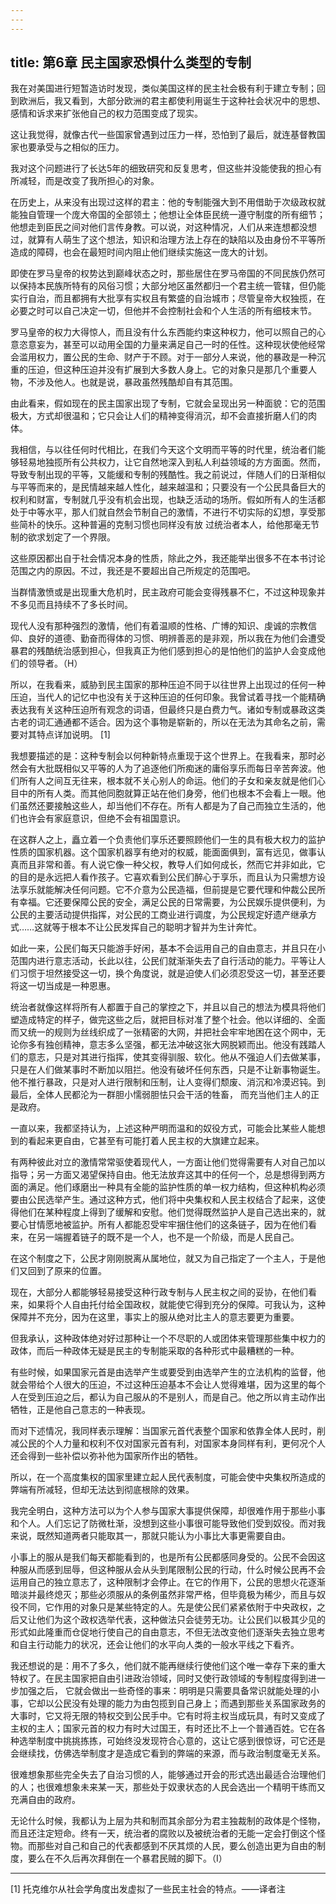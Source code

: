 ```yaml
---
---
---
```

title: 第6章 民主国家恐惧什么类型的专制
---

我在对美国进行短暂造访时发现，类似美国这样的民主社会极有利于建立专制；回到欧洲后，我又看到，大部分欧洲的君主都使利用诞生于这种社会状况中的思想、感情和诉求来扩张他自己的权力范围变成了现实。

这让我觉得，就像古代一些国家曾遇到过压力一样，恐怕到了最后，就连基督教国家也要承受与之相似的压力。

我对这个问题进行了长达5年的细致研究和反复思考，但这些并没能使我的担心有所减轻，而是改变了我所担心的对象。

在历史上，从来没有出现过这样的君主：他的专制能强大到不用借助于次级政权就能独自管理一个庞大帝国的全部领土；他想让全体臣民统一遵守制度的所有细节；他想走到臣民之间对他们言传身教。可以说，对这种情况，人们从来连想都没想过，就算有人萌生了这个想法，知识和治理方法上存在的缺陷以及由身份不平等所造成的障碍，也会在最短时间内阻止他们继续实施这一庞大的计划。

即使在罗马皇帝的权势达到巅峰状态之时，那些居住在罗马帝国的不同民族仍然可以保持本民族所特有的风俗习惯；大部分地区虽然都归一个君主统一管辖，但仍能实行自治，而且都拥有大批享有实权且有繁盛的自治城市；尽管皇帝大权独揽，在必要之时可以自己决定一切，但他并不会控制社会和个人生活的所有细枝末节。

罗马皇帝的权力大得惊人，而且没有什么东西能约束这种权力，他可以照自己的心意恣意妄为，甚至可以动用全国的力量来满足自己一时的任性。这种现状使他经常会滥用权力，置公民的生命、财产于不顾。对于一部分人来说，他的暴政是一种沉重的压迫，但这种压迫并没有扩展到大多数人身上。它的对象只是那几个重要人物，不涉及他人。也就是说，暴政虽然残酷却自有其范围。

由此看来，假如现在的民主国家出现了专制，它就会呈现出另一种面貌：它的范围极大，方式却很温和；它只会让人们的精神变得消沉，却不会直接折磨人们的肉体。

我相信，与以往任何时代相比，在我们今天这个文明而平等的时代里，统治者们能够轻易地独揽所有公共权力，让它自然地深入到私人利益领域的方方面面。然而，导致专制出现的平等，又能缓和专制的残酷性。我之前说过，伴随人们的日渐相似与平等而来的，是民情越来越人性化，越来越温和；只要没有一个公民具备巨大的权利和财富，专制就几乎没有机会出现，也缺乏活动的场所。假如所有人的生活都处于中等水平，那人们就自然会节制自己的激情，不进行不切实际的幻想，享受那些简朴的快乐。这种普遍的克制习惯也同样没有放 过统治者本人，给他那毫无节制的欲求划定了一个界限。

这些原因都出自于社会情况本身的性质，除此之外，我还能举出很多不在本书讨论范围之内的原因。不过，我还是不要超出自己所规定的范围吧。

当群情激愤或是出现重大危机时，民主政府可能会变得残暴不仁，不过这种现象并不多见而且持续不了多长时间。

现代人没有那种强烈的激情，他们有着温顺的性格、广博的知识、虔诚的宗教信仰、良好的道德、勤奋而得体的习惯、明辨善恶的是非观，所以我在为他们会遭受暴君的残酷统治感到担心，但我真正为他们感到担心的是怕他们的监护人会变成他们的领导者。（H）

所以，在我看来，威胁到民主国家的那种压迫不同于以往世界上出现过的任何一种压迫，当代人的记忆中也没有关于这种压迫的任何印象。我曾试着寻找一个能精确表达我有关这种压迫所有观念的词语，但最终只是白费力气。诸如专制或暴政这类古老的词汇通通都不适合。因为这个事物是崭新的，所以在无法为其命名之前，需要对其特点详加说明。 [1]

我想要描述的是：这种专制会以何种新特点重现于这个世界上。在我看来，那时必然会有大批既相似又平等的人为了追逐他们所痴迷的庸俗享乐而每日辛苦奔波。他们所有人之间互无往来，根本就不关心别人的命运。他们的子女和亲友就是他们心目中的所有人类。而其他同胞就算正站在他们身旁，他们也根本不会看上一眼。他们虽然还要接触这些人，却当他们不存在。所有人都是为了自己而独立生活的，他们也许会有家庭意识，但绝不会有祖国意识。

在这群人之上，矗立着一个负责他们享乐还要照顾他们一生的具有极大权力的监护性质的国家机器。这个国家机器享有绝对的权威，能面面俱到，富有远见，做事认真而且非常和善。有人说它像一种父权，教导人们如何成长，然而它并非如此，它的目的是永远把人看作孩子。它喜欢看到公民们醉心于享乐，而且认为只需想方设法享乐就能解决任何问题。它不介意为公民造福，但前提是它要代理和仲裁公民所有幸福。它还要保障公民的安全，满足公民的日常需要，为公民娱乐提供便利，为公民的主要活动提供指挥，对公民的工商业进行调度，为公民规定好遗产继承方式……这就等于根本不让公民发挥自己的聪明才智并为生计奔忙。

如此一来，公民们每天只能游手好闲，基本不会运用自己的自由意志，并且只在小范围内进行意志活动，长此以往，公民们就渐渐失去了自行活动的能力。平等让人们习惯于坦然接受这一切，换个角度说，就是迫使人们必须忍受这一切，甚至还要将这一切当成是一种恩惠。

统治者就像这样将所有人都置于自己的掌控之下，并且以自己的想法为模具将他们塑造成特定的样子，做完这些之后，就把目标对准了整个社会。他以详细的、全面而又统一的规则为丝线织成了一张精密的大网，并把社会牢牢地困在这个网中，无论你多有独创精神，意志多么坚强，都无法冲破这张大网脱颖而出。他没有践踏人们的意志，只是对其进行指挥，使其变得驯服、软化。他从不强迫人们去做某事，只是在人们做某事时不断加以阻拦。他没有破坏任何东西，只是不让新事物诞生。他不推行暴政，只是对人进行限制和压制，让人变得们颓废、消沉和冷漠迟钝。到最后，全体人民都沦为一群胆小懦弱胆怯只会干活的牲畜， 而充当他们主人的正是政府。

一直以来，我都坚持认为，上述这种严明而温和的奴役方式，可能会比某些人能想到的看起来更自由，它甚至有可能打着人民主权的大旗建立起来。

有两种彼此对立的激情常常驱使着现代人，一方面让他们觉得需要有人对自己加以指导；另一方面又渴望保持自由。他无法放弃这其中的任何一个，总是想得到两方面的满足。他们琢磨出一种具有全能的监护性质的单一权力结构，但这种机构必须要由公民选举产生。通过这种方式，他们将中央集权和人民主权结合了起来，这使得他们在某种程度上得到了缓解和安慰。他们觉得既然监护人是自己选出来的，就要心甘情愿地被监护。所有人都能忍受牢牢捆住他们的这条链子，因为在他们看来，在另一端握着链子的既不是一个人，也不是一个阶级，而是人民自己。

在这个制度之下，公民才刚刚脱离从属地位，就又为自己指定了一个主人，于是他们又回到了原来的位置。

现在，大部分人都能够轻易接受这种行政专制与人民主权之间的妥协，在他们看来，如果将个人自由托付给全国政权，就能使它得到充分的保障。可我认为，这种保障并不充分，因为在这里，事实上的服从绝对比主人的意志要更为重要。

但我承认，这种政体绝对好过那种让一个不尽职的人或团体来管理那些集中权力的政体，而后一种政体无疑是民主的专制能采取的各种形式中最糟糕的一种。

有些时候，如果国家元首是由选举产生或要受到由选举产生的立法机构的监督，他就会带给个人很大的压迫，不过这种压迫基本不会让人觉得难堪，因为这里的每个人在受到压迫之后，都认为自己服从的不是别人，而是自己。他之所以肯主动作出牺牲，正是他自己意志的一种表现。

而对下述情况，我同样表示理解：当国家元首代表整个国家和依靠全体人民时，削减公民的个人力量和权利不仅对国家元首有利，对国家本身同样有利，更何况个人还会得到一些补偿以弥补他为国家所作出的牺牲。

所以，在一个高度集权的国家里建立起人民代表制度，可能会使中央集权所造成的弊端有所减轻，但却无法达到彻底根除的效果。

我完全明白，这种方法可以为个人参与国家大事提供保障，却很难作用于那些小事和个人。人们忘记了防微杜渐，没想到这些小事很可能导致他们受到奴役。而对我来说，既然知道两者只能取其一，那就只能认为小事比大事更需要自由。

小事上的服从是我们每天都能看到的，也是所有公民都感同身受的。公民不会因这种服从而感到屈辱，但这种服从会从头到尾限制公民的行动，什么时候公民再不会运用自己的独立意志了，这种限制才会停止。在它的作用下，公民的思想火花逐渐暗淡并最终熄灭；那些必须服从的条例虽然非常严格，但毕竟极为稀少，而且与奴役不同，它作用的对象只是某些特定的人。先是使公民们紧紧依附于中央政权，之后又让他们为这个政权选举代表，这种做法只会徒劳无功。让公民们以极其少见的形式如此隆重而仓促地行使自己的自由意志，不但无法改变他们逐渐失去独立思考和自主行动能力的状况，还会让他们的水平向人类的一般水平线之下看齐。

我还想说的是：用不了多久，他们就不能再继续行使他们这个唯一幸存下来的重大特权了。在民主国家把自由引进政治领域，同时又使行政领域的专制程度得到进一步加强之后， 它就会做出一些奇怪的事来：明明是只需要具备常识就能处理的小事，它却以公民没有处理的能力为由包揽到自己身上；而遇到那些关系国家政务的大事时，它又将无限的特权交到公民手中。它有时将主权当成玩具，有时又变成了主权的主人；国家元首的权力有时大过国王，有时还比不上一个普通百姓。它在各种选举制度中挑挑拣拣，可始终没发现符合心意的，这让它感到很惊讶，可它还是会继续找，仿佛选举制度才是造成它看到的弊端的来源，而与政治制度毫无关系。

很难想象那些完全失去了自治习惯的人，能够通过开会的形式选出最适合治理他们的人；也很难想象未来某一天，那些处于奴隶状态的人民会选出一个精明干练而又充满自由的政府。

无论什么时候，我都认为上层为共和制而其余部分为君主独裁制的政体是个怪物，而且还注定短命。终有一天，统治者的腐败以及被统治者的无能一定会打倒这个怪物。而那些对自己和自己的代表都感到不厌其烦的人民，要么创造出更为自由的制度，要么在不久后再次拜倒在一个暴君民贼的脚下。（I）



* * *



[1] 托克维尔从社会学角度出发虚拟了一些民主社会的特点。——译者注